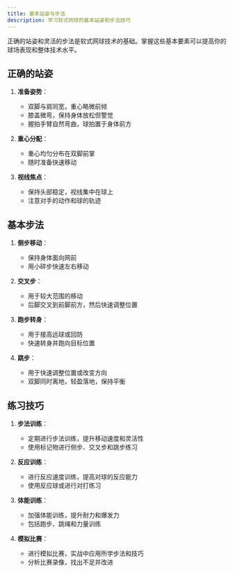 ```yaml
---
title: 基本站姿与步法
description: 学习软式网球的基本站姿和步法技巧
---
```


正确的站姿和灵活的步法是软式网球技术的基础。掌握这些基本要素可以提高你的球场表现和整体技术水平。

## 正确的站姿

1. **准备姿势**：
   - 双脚与肩同宽，重心略微前倾
   - 膝盖微弯，保持身体放松但警觉
   - 握拍手臂自然弯曲，球拍置于身体前方

2. **重心分配**：
   - 重心均匀分布在双脚前掌
   - 随时准备快速移动

3. **视线焦点**：
   - 保持头部稳定，视线集中在球上
   - 注意对手的动作和球的轨迹

## 基本步法

1. **侧步移动**：
   - 保持身体面向网前
   - 用小碎步快速左右移动

2. **交叉步**：
   - 用于较大范围的移动
   - 后脚交叉到前脚前方，然后快速调整位置

3. **跑步转身**：
   - 用于接高远球或回防
   - 快速转身并跑向目标位置

4. **跳步**：
   - 用于快速调整位置或改变方向
   - 双脚同时离地，轻盈落地，保持平衡

## 练习技巧

1. **步法训练**：
   - 定期进行步法训练，提升移动速度和灵活性
   - 使用标记物进行侧步、交叉步和跳步练习

2. **反应训练**：
   - 进行反应速度训练，提高对球的反应能力
   - 使用反应球或进行对打练习

3. **体能训练**：
   - 加强体能训练，提升耐力和爆发力
   - 包括跑步、跳绳和力量训练

4. **模拟比赛**：
   - 进行模拟比赛，实战中应用所学步法和技巧
   - 分析比赛录像，找出不足并改进
